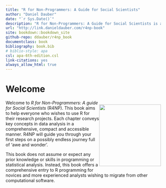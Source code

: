 ```yaml
---
title: "R for Non-Programmers: A Guide for Social Scientists"
author: "Daniel Dauber"
date: "`r Sys.Date()`"
description: "R for Non-Programmers: A Guide for Social Scientists is a springboard into the world of R without having to become a full-fledged programmer or possess abundant knowledge in other programming languages. This book guides you through the most common challenges in empirical research in the Social Sciences and offers practical and efficient solutions. Each chapter is dedicated to a common task we have to achieve to answer our research questions. In addition, it provides plenty of exercises and in-depth case studies based on actual data."
url: "http://link.danieldauber.com/r4np-book"
site: bookdown::bookdown_site
github-repo: ddauber/r4np_book
documentclass: book
bibliography: book.bib
# biblio-style: apa
csl: apa-6th-edition.csl
link-citations: yes
always_allow_html: true
---
```


# Welcome {#welcome .unnumbered}

::: {style="float:right;position: relative; top: 0px;"}
![](images/cover_art_icons/cover_art_book.png){width="200px"}
:::

Welcome to *R for Non-Programmers: A guide for Social Scientists* (R4NP). This book aims to help everyone who wishes to use R for their research projects. Each chapter conveys key concepts in data analysis in a comprehensive, compact and accessible manner. R4NP will guide you through your first steps on a possibly endless journey full of 'awe and wonder'.

This book does not assume or expect any prior knowledge or skills in programming or statistical analysis. Instead, this book offers a comprehensive entry to R programming for novices and more experienced analysts wishing to migrate from other computational software.
